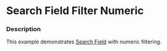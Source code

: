 
# Search Field Filter Numeric

### Description

This example demonstrates [Search Field](/components/cerner-terra-core-docs/search-field/about) with numeric filtering.

<SearchFieldFilterNumeric title='Search Field Filter Numeric' />